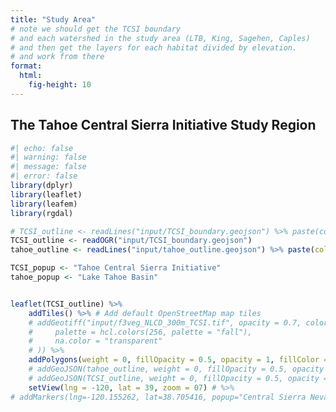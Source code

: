 ```yaml
---
title: "Study Area"
# note we should get the TCSI boundary
# and each watershed in the study area (LTB, King, Sagehen, Caples)
# and then get the layers for each habitat divided by elevation.
# and work from there
format:
  html: 
    fig-height: 10
---
```


<style>
  .cell-output {
    display: none;
  };
</style>


## The Tahoe Central Sierra Initiative Study Region
```r
#| echo: false
#| warning: false
#| message: false
#| error: false
library(dplyr)
library(leaflet)
library(leafem)
library(rgdal)

# TCSI_outline <- readLines("input/TCSI_boundary.geojson") %>% paste(collapse = "\n")
TCSI_outline <- readOGR("input/TCSI_boundary.geojson")
tahoe_outline <- readLines("input/tahoe_outline.geojson") %>% paste(collapse = "\n")

TCSI_popup <- "Tahoe Central Sierra Initiative"
tahoe_popup <- "Lake Tahoe Basin"


leaflet(TCSI_outline) %>%
    addTiles() %>% # Add default OpenStreetMap map tiles
    # addGeotiff("input/f3veg_NLCD_300m_TCSI.tif", opacity = 0.7, colorOptions = colorOptions(
    #     palette = hcl.colors(256, palette = "fall"),
    #     na.color = "transparent"
    # )) %>%
    addPolygons(weight = 0, fillOpacity = 0.5, opacity = 1, fillColor = "green", label = TCSI_popup, labelOptions = labelOptions(textsize = "1.25em")) %>%
    # addGeoJSON(tahoe_outline, weight = 0, fillOpacity = 0.5, opacity = 1, fillColor = "orange") %>%
    # addGeoJSON(TCSI_outline, weight = 0, fillOpacity = 0.5, opacity = 1, fillColor = "green", label = TCSI_popup) %>%
    setView(lng = -120, lat = 39, zoom = 07) # %>%
# addMarkers(lng=-120.155262, lat=38.705416, popup="Central Sierra Nevada")
```